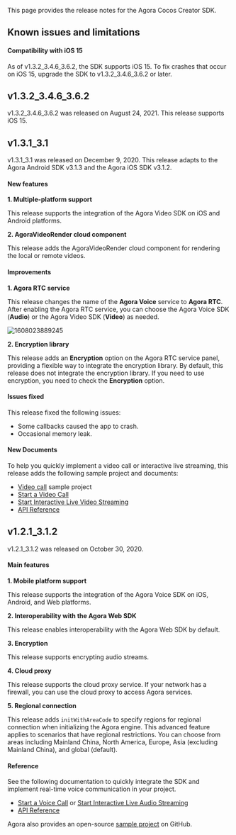 <PlatformWrapper platform="cocos-creator">

This page provides the release notes for the Agora Cocos Creator SDK.

## Known issues and limitations

#### Compatibility with iOS 15

As of v1.3.2_3.4.6_3.6.2, the SDK supports iOS 15. To fix crashes that occur on iOS 15, upgrade the SDK to v1.3.2_3.4.6_3.6.2 or later.

## v1.3.2_3.4.6_3.6.2

v1.3.2_3.4.6_3.6.2 was released on August 24, 2021. This release supports iOS 15.

## v1.3.1_3.1

v1.3.1_3.1 was released on December 9, 2020. This release adapts to the Agora Android SDK v3.1.3 and the Agora iOS SDK v3.1.2.

#### New features

**1. Multiple-platform support**

This release supports the integration of the Agora Video SDK on iOS and Android platforms.

**2. AgoraVideoRender cloud component**

This release adds the AgoraVideoRender cloud component for rendering the local or remote videos.

#### Improvements

**1. Agora RTC service**

This release changes the name of the **Agora Voice** service to **Agora RTC**. After enabling the Agora RTC service, you can choose the Agora Voice SDK (**Audio**) or the Agora Video SDK (**Video**) as needed.

![1608023889245](https://web-cdn.agora.io/docs-files/1608023889245)

**2. Encryption library**

This release adds an **Encryption** option on the Agora RTC service panel, providing a flexible way to integrate the encryption library. By default, this release does not integrate the encryption library. If you need to use encryption, you need to check the **Encryption** option.

#### Issues fixed

This release fixed the following issues:

- Some callbacks caused the app to crash.
- Occasional memory leak.

#### New Documents

To help you quickly implement a video call or interactive live streaming, this release adds the following sample project and documents:

- [Video call](https://github.com/AgoraIO-Community/Agora-Cocos-Quickstart/tree/master/CocosCreator) sample project
- [Start a Video Call](/3.7.1/video-calling/quickstart-guide/get-started-sdk)
- [Start Interactive Live Video Streaming](./start_live_cocos_creator)
- [API Reference](./API%20Reference/cocos_creator/index.html)

## v1.2.1_3.1.2

v1.2.1_3.1.2 was released on October 30, 2020.

#### Main features

**1. Mobile platform support**

This release supports the integration of the Agora Voice SDK on iOS, Android, and Web platforms.

**2. Interoperability with the Agora Web SDK**

This release enables interoperability with the Agora Web SDK by default.

**3. Encryption**

This release supports encrypting audio streams.

**4. Cloud proxy**

This release supports the cloud proxy service. If your network has a firewall, you can use the cloud proxy to access Agora services.

**5. Regional connection**

This release adds `initWithAreaCode` to specify regions for regional connection when initializing the Agora engine. This advanced feature applies to scenarios that have regional restrictions. You can choose from areas including Mainland China, North America, Europe, Asia (excluding Mainland China), and global (default).

#### Reference

See the following documentation to quickly integrate the SDK and implement real-time voice communication in your project.

- [Start a Voice Call](./start_call_audio_cocos_creator) or [Start Interactive Live Audio Streaming](./start_live_audio_cocos_creator)
- [API Reference](./API%20Reference/cocos_creator/index.html)

Agora also provides an open-source [sample project](https://github.com/AgoraIO-Community/Agora-Cocos-Quickstart/tree/master/CocosCreator) on GitHub.

</PlatformWrapper>